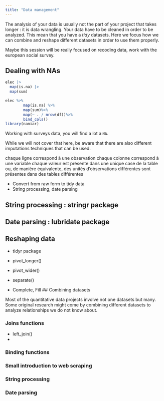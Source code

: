 ```yaml
---
title: "Data management"
---
```


The analysis of your data is usually not the part of your project that takes longer : it is data wrangling. Your data have to be cleaned in order to be analyzed. This mean that you have a *tidy* datasets. Here we focus how we can combine and reshape different datasets in order to use them properly.

Maybe this session will be really focused on recoding data, work with the european social survey. 

## Dealing with NAs

```r
elec |> 
  map(is.na) |> 
  map(sum)

elec %>% 
        map(is.na) %>%
        map(sum)%>%
        map(~ . / nrow(df))%>%
        bind_cols()
library(naniar)

```

Working with surveys data, you will find a lot a `NA`. 

While we will not cover that here, be aware that there are also different imputations techniques that can be used. 


chaque ligne correspond à une observation chaque colonne correspond à une variable chaque valeur est présente dans une unique case de la table ou, de manière équivalente, des unités d'observations différentes sont présentes dans des tables différentes

-   Convert from raw form to tidy data
-   String processing, date parsing

## String processing : stringr package


## Date parsing : lubridate package
## Reshaping data

-   tidyr package

-   pivot_longer()

-   pivot_wider()

-   separate()

-   Complete, Fill \## Combining datasets

Most of the quantitative data projects involve not one datasets but many. Some original research might come by combining different datasets to analyze relationships we do not know about.

### Joins functions

-   left_join()
-   

### Binding functions

### Small introduction to web scraping

### String processing

### Date parsing
